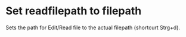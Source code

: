 # Set readfilepath to filepath

Sets the path for Edit/Read file to the actual filepath (shortcurt Strg+d).
